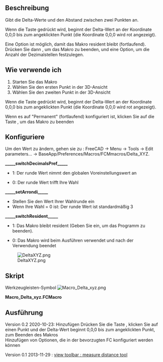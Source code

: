 <languages/>

<div class="mw-translate-fuzzy">
{{Macro/de
|Name=Delta xyz
|Icon=Macro_Delta_xyz.png
|Description=Gibt die Delta-Werte und den Abstand zwischen zwei Punkten an. Den zweiten Punkt in der 3D-Ansicht auswählen. <br /> Wenn die Taste "UMSCHALT" gedrückt wird, beginnt der Delta-Wert an der Koordinate 0,0,0 bis zum angeklickten Punkt (die Koordinate 0,0,0 wird rot angezeigt). <Br /> Eine Option ist möglich, damit das Makro resident bleibt (fortlaufend). Drücken Sie dann die Taste "Q", um das Makro zu beenden, und die Option, die Anzahl der Dezimalstellen festzulegen, oder verwenden Sie die Dezimalstelle in der Einstellungsoption.
|Author=Mario52
|Version=0.2
|Date=2020-10-23
|FCVersion=Alle
|Download=[https://wiki.freecad.org/images/f/f4/Macro_Delta_xyz.png Werkzeugleisten-Symbol]
|Shortcut={{KEY|SHIFT}}, {{KEY|Q}}
|SeeAlso=[[Std_Measure/de|Std Messen]] [[File:Part_Measure_Linear.svg|24px]]
}}
</div>

<span id="Description"></span>
==Beschreibung==

Gibt die Delta-Werte und den Abstand zwischen zwei Punkten an.

Wenn die Taste {{KEY|SHIFT}} gedrückt wird, beginnt der Delta-Wert an der Koordinate 0,0,0 bis zum angeklickten Punkt (die Koordinate 0,0,0 wird rot angezeigt).

Eine Option ist möglich, damit das Makro resident bleibt (fortlaufend). Drücken Sie dann {{KEY|Q}}, um das Makro zu beenden, und eine Option, um die Anzahl der Dezimalstellen festzulegen.

<span id="Usage"></span>
==Wie verwende ich==

# Starten Sie das Makro
# Wählen Sie den ersten Punkt in der 3D-Ansicht
# Wählen Sie den zweiten Punkt in der 3D-Ansicht

Wenn die Taste {{KEY|SHIFT}} gedrückt wird, beginnt der Delta-Wert an der Koordinate 0,0,0 bis zum angeklickten Punkt (die Koordinate 0,0,0 wird rot angezeigt).

Wenn es auf "Permanent" (fortlaufend) konfiguriert ist, klicken Sie auf die Taste {{KEY|Q}}, um das Makro zu beenden

<span id="Configure"></span>
==Konfiguriere==

Um den Wert zu ändern, gehen sie zu : FreeCAD → Menu → Tools → Edit parameters... → BaseApp/Preferences/Macros/FCMmacros/Delta_XYZ.

'''_____switchDecimalsPref_____'''
*{{True}} 1: Der runde Wert nimmt den globalen Voreinstellungswert an
*{{False}} 0: Der runde Wert trifft Ihre Wahl

'''_____setArrondi_____'''
*Stellen Sie den Wert Ihrer Wahlrunde ein
*Wenn Ihre Wahl = 0 ist: Der runde Wert ist standardmäßig 3

'''_____switchResident_____'''
* {{True}} 1: Das Makro bleibt resident (Geben Sie {{KEY|Q}} ein, um das Programm zu beenden).
* {{False}} 0: Das Makro wird beim Ausführen verwendet und nach der Verwendung beendet

[[File:DeltaXYZ.png]]

<span id="Script"></span>
==Skript==

Werkzeugleisten-Symbol [[Image:Macro_Delta_xyz.png]]

'''Macro_Delta_xyz.FCMacro'''

{{MacroCode|code=

# -*- coding: utf-8 -*-
#Delta x y z Click Q to quit
#
#OS: Windows 10 (10.0)
#Word size of OS: 64-bit
#Word size of FreeCAD: 64-bit
#Version: 0.19.22808 (Git)
#Build type: Release
#Branch: master
#Hash: 72eb41b24f12b572d55081042160954b93f4614c
#Python version: 3.6.8
#Qt version: 5.12.1
#Coin version: 4.0.0a
#OCC version: 7.3.0
#Locale: French/Mars(fr_Ma)
#
__title__   = "Delta_XYZ"
__author__  = "Mario52"
__url__     = "https://wiki.freecad.org/Main_Page"
__Wiki__    = "https://wiki.freecad.org/Macro_Delta_xyz"
__version__ = "00.02"
__date__    = "2020/10/23"    #YYYY/MM/DD

import Draft, Part
import math
from FreeCAD import Base
import FreeCAD, FreeCADGui
App = FreeCAD
Gui = FreeCADGui

global positionX1 ;positionX1 = 0.0
global positionY1 ;positionY1 = 0.0
global positionZ1 ;positionZ1 = 0.0
global positionX2 ;positionX2 = 0.0
global positionY2 ;positionY2 = 0.0
global positionZ2 ;positionZ2 = 0.0
global pas        ;pas        = 0

global setArrondi                    # round value
global switchResident                # switch resident 0=not resident, 1=stay resident
global switchDecimalsPref            # switch unit preference or not

#### Configuration begin      #### 
#### NOT MODIFY THE CODE HERE ####
#### for modify : go to : FreeCAD >Menu >Tools >Edit parameters... >BaseApp/Preferences/Macros/FCMmacros/Delta_XYZ ####
##
FreeCAD.ParamGet("User parameter:BaseApp/Preferences/Macros/FCMmacros/" + __title__).SetString("Version", __version__ + " (" + __date__ + ")")
##
switchResident = FreeCAD.ParamGet("User parameter:BaseApp/Preferences/Macros/FCMmacros/" + __title__).GetBool("switchResident")   # switch Resident or not
if switchResident == False:
    FreeCAD.ParamGet("User parameter:BaseApp/Preferences/Macros/FCMmacros/" + __title__).SetBool("switchResident", switchResident)# switch Resident or not : 0 = Not Resident 1 = Resident
##
switchDecimalsPref = FreeCAD.ParamGet("User parameter:BaseApp/Preferences/Macros/FCMmacros/" + __title__).GetBool("switchDecimalsPref")   # switch unit preference or not
if switchDecimalsPref == True:
    setArrondi = FreeCAD.ParamGet("User parameter:BaseApp/Preferences/Units").GetInt("Decimals")    # unit in preferences
else:
    FreeCAD.ParamGet("User parameter:BaseApp/Preferences/Macros/FCMmacros/" + __title__).SetBool("switchDecimalsPref", switchDecimalsPref)# 
    setArrondi = FreeCAD.ParamGet("User parameter:BaseApp/Preferences/Macros/FCMmacros/" + __title__).GetInt("setArrondi")
    if setArrondi < 1:
        FreeCAD.ParamGet("User parameter:BaseApp/Preferences/Macros/FCMmacros/" + __title__).SetInt("setArrondi", 3) # setArrondi
        setArrondi = FreeCAD.ParamGet("User parameter:BaseApp/Preferences/Macros/FCMmacros/" + __title__).GetInt("setArrondi")

##
####Configuration###################################################################################################################

## Tool Draft def : sub, length, dist
def sub(first, other): 
	"sub(Vector,Vector) - subtracts second vector from first one"
	if isinstance(first,FreeCAD.Vector) and isinstance(other,FreeCAD.Vector):
		return FreeCAD.Vector(first.x-other.x, first.y-other.y, first.z-other.z)
def length(first):
	"lengh(Vector) - gives vector length"
	if isinstance(first,FreeCAD.Vector):
		return math.sqrt(first.x*first.x + first.y*first.y + first.z*first.z)
def dist(first, other):
	"dist(Vector,Vector) - returns the distance between both points/vectors"
	if isinstance(first,FreeCAD.Vector) and isinstance(other,FreeCAD.Vector):
		return length(sub(first,other))

import FreeCAD, FreeCADGui 

#########
doc = FreeCAD.ActiveDocument
if doc == None:
    doc = FreeCAD.newDocument("Delta x y z")
#########

##key
global i     ; i = 0   
global c     ; c = ""
global d     ; d = ""
global v     ; v = Gui.activeDocument().activeView()
global o     ; o = ""
global s     ; s = ""
global SHIFT ; SHIFT = ""
global DOWN  ; DOWN = ""
##

class ViewObserver:
    def keyPosition(self, info):
#        global i
#        global c
        global SHIFT
        global DOWN
        global s 
        global d 
        global v
        global o

        SHIFT = ""
        key = info["Key"]

        if (key.upper() == "SHIFT") and (info["ShiftDown"] == False):  #
            SHIFT = "SHIFT"
            DOWN  = "DOWN"
            key   = ""

        if key.upper() == "Q":
            FreeCADGui.Selection.removeObserver(s)                     # Uninstalls the resident function
            v.removeEventCallback("SoKeyboardEvent",d)
            App.Console.PrintMessage("____End Delta_XYZ____" + "\n")
        xx = info["Key"]

class SelObserver:
    def addSelection(self,document, object, element, position):  # Selection
        global pas
        global positionX1
        global positionY1
        global positionZ1
        global positionX2
        global positionY2
        global positionZ2
        global SHIFT
        global DOWN
        global s 
        global d 
        global v

        pas+=1
        if (SHIFT == "SHIFT") and (DOWN == "DOWN"):
            positionX1 = 0.0
            positionY1 = 0.0
            positionZ1 = 0.0
            App.Console.PrintError("Begin    : X1 "+str(positionX1)+" Y1: "+str(positionY1)+" Z1: "+str(positionZ1)+"\n")    
            pas = 2
            SHIFT = DOWN  = ""

        if pas==1:
            positionX1 = round(position[0],setArrondi)
            positionY1 = round(position[1],setArrondi)
            positionZ1 = round(position[2],setArrondi)
            App.Console.PrintMessage("Begin    : X1 "+str(positionX1)+" Y1: "+str(positionY1)+" Z1: "+str(positionZ1)+"\n")    
        else:
            positionX2 = round(position[0],setArrondi)
            positionY2 = round(position[1],setArrondi)
            positionZ2 = round(position[2],setArrondi)
            App.Console.PrintMessage("End      : X2 "+str(positionX2)+" Y2: "+str(positionY2)+" Z2: "+str(positionZ2)+"\n")    
            App.Console.PrintMessage("Delta X  : "+str(round(abs(positionX1-positionX2),setArrondi))+"\n")    
            App.Console.PrintMessage("Delta Y  : "+str(round(abs(positionY1-positionY2),setArrondi))+"\n")    
            App.Console.PrintMessage("Delta Z  : "+str(round(abs(positionZ1-positionZ2),setArrondi))+"\n")    
            v1=FreeCAD.Vector(positionX1,positionY1,positionZ1)
            v2=FreeCAD.Vector(positionX2,positionY2,positionZ2)
            distance = dist(v1,v2)
            App.Console.PrintMessage("Distance : "+ str(round(distance,setArrondi))+"\n")
            App.Console.PrintMessage("__________________________________"+"\n")
            pas=0
            if switchResident == False:
                FreeCADGui.Selection.removeObserver(s)                     # Uninstalls the resident function
                v.removeEventCallback("SoKeyboardEvent",d)                 # Uninstalls the resident function


pas = 0
s=SelObserver()
FreeCADGui.Selection.addObserver(s)          # install the function mode resident 
## key
o = ViewObserver()                           # install the function mode resident 
d = v.addEventCallback("SoKeyboardEvent",o.keyPosition)
App.Console.PrintMessage("____Begin Delta_XYZ____" + "\n")
##
FreeCAD.Console.PrintMessage("\n"+"####Configure################################################################################################" + "\n\n")
FreeCAD.Console.PrintMessage("For modify the value : go to : FreeCAD >Menu >Tools >Edit parameters... >BaseApp/Preferences/Macros/FCMmacros/Delta_XYZ"+"\n\n")
FreeCAD.Console.PrintMessage("_____switchDecimalsPref_____  ")
FreeCAD.Console.PrintError("Actual " + str(switchDecimalsPref)+"\n")
FreeCAD.Console.PrintMessage("switchDecimalsPref : True  1 : the round value takes the global preferences value "+"\n")
FreeCAD.Console.PrintMessage("                   : False 0 : the round value takes your choice "+"\n\n")
FreeCAD.Console.PrintMessage("_____setArrondi_____  ")
FreeCAD.Console.PrintError("Actual " + str(setArrondi)+"\n")
FreeCAD.Console.PrintMessage("setArrondi         : set your choice round value"+"\n")
FreeCAD.Console.PrintMessage("                   : if your choice = 0 : the round value is 3 by default "+"\n\n")
FreeCAD.Console.PrintMessage("_____switchResident_____  ")
FreeCAD.Console.PrintError("Actual " + str(switchResident)+"\n")
FreeCAD.Console.PrintMessage("switchResident     : True  1 : the macro stay resident (Type Q to quit)"+"\n")
FreeCAD.Console.PrintMessage("                   : False 0 : the macro is used on run and quit after use"+"\n")
FreeCAD.Console.PrintMessage("\n"+"####Configure end############################################################################################" + "\n")
FreeCAD.Console.PrintMessage("\n"+"####Use######################################################################################################" + "\n")
FreeCAD.Console.PrintMessage("Use : click the first point, click the second point, the data is diplayed"+"\n")
FreeCAD.Console.PrintMessage("    : press the SHIFT button click the point, the Delta is displayed with the coordinate X=0,Y=0,Z=0 to point clicked X, Y, Z"+"\n")
FreeCAD.Console.PrintMessage("    : the first coordinate X=0, Y=0, Z=0 is displayed in red"+"\n")
FreeCAD.Console.PrintMessage("####Use end#######################################################################################################" + "\n\n")
##

}}

<span id="Version"></span>
==Ausführung==

Version 0.2 2020-10-23: Hinzufügen Drücken Sie die Taste {{KEY|SHIFT}}, klicken Sie auf einen Punkt und der Delta-Wert beginnt 0,0,0 bis zum angeklickten Punkt, {{KEY|Q}} zum Beenden des Makros <br /> Hinzufügen von Optionen, die in der bevorzugten FC konfiguriert werden können

Version 0.1 2013-11-29 : [https://forum.freecad.org/viewtopic.php?f=3&t=5036 view toolbar : measure distance tool]